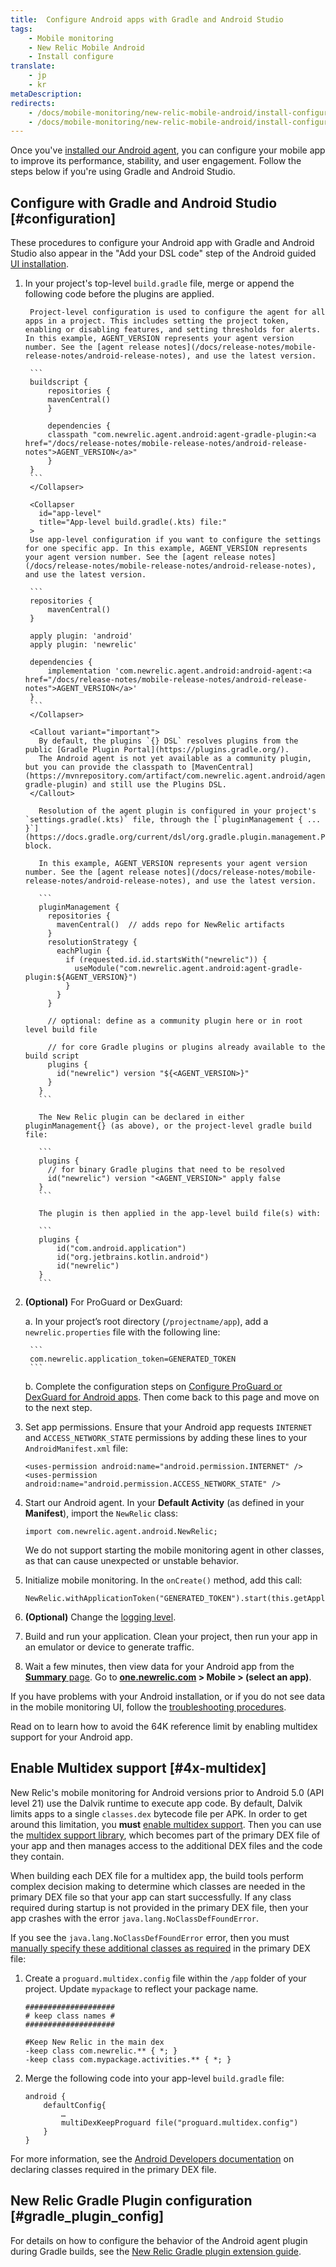 ```yaml
---
title:  Configure Android apps with Gradle and Android Studio
tags:
    - Mobile monitoring
    - New Relic Mobile Android
    - Install configure
translate:
    - jp
    - kr
metaDescription:
redirects:
    - /docs/mobile-monitoring/new-relic-mobile-android/install-configure/install-android-apps-gradle-android-studio/#4x-multidex
    - /docs/mobile-monitoring/new-relic-mobile-android/install-configure/install-android-apps-gradle-android-studio/#configuration
---
```


Once you've [installed our Android agent](/docs/mobile-monitoring/new-relic-mobile-android/get-started/introduction-new-relic-mobile-android/#installation), you can configure your mobile app to improve its performance, stability, and user engagement. Follow the steps below if you're using Gradle and Android Studio.

## Configure with Gradle and Android Studio [#configuration]

These procedures to configure your Android app with Gradle and Android Studio also appear in the "Add your DSL code" step of the Android guided [UI installation](https://onenr.io/02R5GVpaxQb).

1. In your project's top-level `build.gradle` file, merge or append the following code before the plugins are applied.

    <CollapserGroup>
        <Collapser
          id="project-level"
          title="Project-level build.gradle(.kts) file:"
        >

        Project-level configuration is used to configure the agent for all apps in a project. This includes setting the project token, enabling or disabling features, and setting thresholds for alerts. In this example, AGENT_VERSION represents your agent version number. See the [agent release notes](/docs/release-notes/mobile-release-notes/android-release-notes), and use the latest version.

        ```
        buildscript {
            repositories {
            mavenCentral()
            }

            dependencies {
            classpath "com.newrelic.agent.android:agent-gradle-plugin:<a href="/docs/release-notes/mobile-release-notes/android-release-notes">AGENT_VERSION</a>"
            }
        }
        ```
        </Collapser>

        <Collapser
          id="app-level"
          title="App-level build.gradle(.kts) file:"
        >
        Use app-level configuration if you want to configure the settings for one specific app. In this example, AGENT_VERSION represents your agent version number. See the [agent release notes](/docs/release-notes/mobile-release-notes/android-release-notes), and use the latest version.

        ```
        repositories {
            mavenCentral()
        }

        apply plugin: 'android'
        apply plugin: 'newrelic'

        dependencies {
            implementation 'com.newrelic.agent.android:android-agent:<a href="/docs/release-notes/mobile-release-notes/android-release-notes">AGENT_VERSION</a>'
        }
        ```
        </Collapser>
      <Collapser
          id="app-level"
          title="Using the Gradle DSL with Gradle Plugin Portal"
        >

        <Callout variant="important">
          By default, the plugins `{} DSL` resolves plugins from the public [Gradle Plugin Portal](https://plugins.gradle.org/).
          The Android agent is not yet available as a community plugin, but you can provide the classpath to [MavenCentral](https://mvnrepository.com/artifact/com.newrelic.agent.android/agent-gradle-plugin) and still use the Plugins DSL.
        </Callout>

          Resolution of the agent plugin is configured in your project's `settings.gradle(.kts)` file, through the [`pluginManagement { ... }`](https://docs.gradle.org/current/dsl/org.gradle.plugin.management.PluginManagementSpec.html) block.

          In this example, AGENT_VERSION represents your agent version number. See the [agent release notes](/docs/release-notes/mobile-release-notes/android-release-notes), and use the latest version.

          ```
          pluginManagement {
            repositories {
              mavenCentral()  // adds repo for NewRelic artifacts
            }
            resolutionStrategy {
              eachPlugin {
                if (requested.id.id.startsWith("newrelic")) {
                  useModule("com.newrelic.agent.android:agent-gradle-plugin:${AGENT_VERSION}")
                }
              }
            }

            // optional: define as a community plugin here or in root level build file

            // for core Gradle plugins or plugins already available to the build script
            plugins {
              id("newrelic") version "${<AGENT_VERSION>}"
            }
          }
          ```

          The New Relic plugin can be declared in either pluginManagement{} (as above), or the project-level gradle build file:

          ```
          plugins {
            // for binary Gradle plugins that need to be resolved
            id("newrelic") version "<AGENT_VERSION>" apply false
          }
          ```

          The plugin is then applied in the app-level build file(s) with:

          ```
          plugins {
              id("com.android.application")
              id("org.jetbrains.kotlin.android")
              id("newrelic")
          }
          ```
      </Collapser>
    </CollapserGroup>


2. **(Optional)** For ProGuard or DexGuard:

    a. In your project’s root directory (`/projectname/app`), add a `newrelic.properties` file with the following line:

        ```
        com.newrelic.application_token=GENERATED_TOKEN
        ```
    b. Complete the configuration steps on [Configure ProGuard or DexGuard for Android apps](/docs/mobile-monitoring/new-relic-mobile-android/install-configure/configure-proguard-or-dexguard-android-apps). Then come back to this page and move on to the next step.


3. Set app permissions. Ensure that your Android app requests `INTERNET` and `ACCESS_NETWORK_STATE` permissions by adding these lines to your `AndroidManifest.xml` file:

    ```
    <uses-permission android:name="android.permission.INTERNET" />
    <uses-permission android:name="android.permission.ACCESS_NETWORK_STATE" />
    ```
4. Start our Android agent. In your **Default Activity** (as defined in your **Manifest**), import the `NewRelic` class:

    ```
    import com.newrelic.agent.android.NewRelic;
    ```

    <Callout variant="important">
        We do not support starting the mobile monitoring agent in other classes, as that can cause unexpected or unstable behavior.
    </Callout>
5. Initialize mobile monitoring. In the `onCreate()` method, add this call:

    ```
    NewRelic.withApplicationToken("GENERATED_TOKEN").start(this.getApplication());
    ```
6. **(Optional)** Change the [logging level](/docs/mobile-monitoring/new-relic-mobile-android/api-guides/android-agent-configuration-feature-flags#logging).
7. Build and run your application. Clean your project, then run your app in an emulator or device to generate traffic.
8. Wait a few minutes, then view data for your Android app from the [**Summary** page](/docs/mobile-monitoring/mobile-monitoring-ui/mobile-app-pages/mobile-apps-overview-page). Go to **[one.newrelic.com](https://one.newrelic.com/all-capabilities) > Mobile > (select an app)**.

If you have problems with your Android installation, or if you do not see data in the mobile monitoring UI, follow the [troubleshooting procedures](/docs/mobile-monitoring/new-relic-mobile-android/troubleshoot/no-data-appears-android).

<InstallFeedback />

Read on to learn how to avoid the 64K reference limit by enabling multidex support for your Android app.

## Enable Multidex support [#4x-multidex]

New Relic's mobile monitoring for Android versions prior to Android 5.0 (API level 21) use the Dalvik runtime to execute app code. By default, Dalvik limits apps to a single `classes.dex` bytecode file per APK. In order to get around this limitation, you **must** [enable multidex support](https://developer.android.com/studio/build/multidex.html). Then you can use the [multidex support library](https://developer.android.com/tools/support-library/features.html#multidex), which becomes part of the primary DEX file of your app and then manages access to the additional DEX files and the code they contain.

When building each DEX file for a multidex app, the build tools perform complex decision making to determine which classes are needed in the primary DEX file so that your app can start successfully. If any class required during startup is not provided in the primary DEX file, then your app crashes with the error `java.lang.NoClassDefFoundError`.

If you see the `java.lang.NoClassDefFoundError` error, then you must [manually specify these additional classes as required](https://developer.android.com/studio/build/multidex.html#keep) in the primary DEX file:

1. Create a `proguard.multidex.config` file within the `/app` folder of your project. Update `mypackage` to reflect your package name.

    ```
    ####################
    # keep class names #
    ####################

    #Keep New Relic in the main dex
    -keep class com.newrelic.** { *; }
    -keep class com.mypackage.activities.** { *; }
    ```
2. Merge the following code into your app-level `build.gradle` file:

    ```
    android {
        defaultConfig{
            …
            multiDexKeepProguard file("proguard.multidex.config")
        }
    }
    ```

For more information, see the [Android Developers documentation](https://developer.android.com/studio/build/multidex.html#keep) on declaring classes required in the primary DEX file.

## New Relic Gradle Plugin configuration [#gradle_plugin_config]

For details on how to configure the behavior of the Android agent plugin during Gradle builds, see the [New Relic Gradle plugin extension guide](/docs/mobile-monitoring/new-relic-mobile-android/install-configure/configure-new-relic-gradle-plugin).
